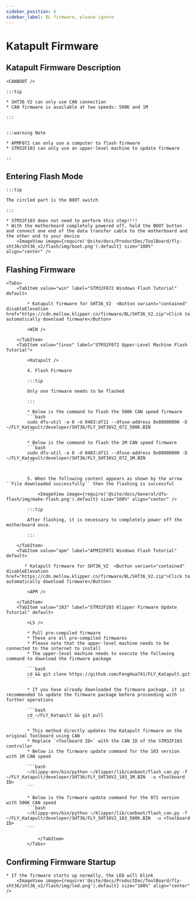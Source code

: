 ```yaml
---
sidebar_position: 6
sidebar_label: BL firmware, please ignore
---
```





# Katapult Firmware

## Katapult Firmware Description

    <CANBOOT />

    :::tip

    * SHT36 V2 can only use CAN connection
    * CAN firmware is available at two speeds: 500K and 1M

    :::


    :::warning Note

    * APMF072 can only use a computer to flash firmware
    * STM32F103 can only use an upper-level machine to update firmware

    ::


## Entering Flash Mode

    :::tip

    The circled part is the BOOT switch

    :::

    * STM32F103 does not need to perform this step!!!!
    * With the motherboard completely powered off, hold the BOOT button and connect one end of the data transfer cable to the motherboard and the other end to your device
        <ImageView image={require('@site/docs/ProductDoc/ToolBoard/fly-sht36/sht36_v2/flash/img/boot.png').default} size="100%" align="center" />

## Flashing Firmware
    <Tabs>
        <TabItem value="win" label="STM32F072 Windows Flash Tutorial" default>

            * Katapult firmware for SHT36_V2  <Button variant="contained" disableElevation href="https://cdn.mellow.klipper.cn/firmware/BL/SHT36_V2.zip">Click to automatically download firmware</Button>

            <WIN />

        </TabItem>
        <TabItem value="linux" label="STM32F072 Upper-Level Machine Flash Tutorial">

            <Katapult />

            4. Flash Firmware

            :::tip

            Only one firmware needs to be flashed

            :::

            * Below is the command to flash the 500K CAN speed firmware
            ```bash
            sudo dfu-util -a 0 -d 0483:df11 --dfuse-address 0x08000000 -D ~/FLY_Katapult/developer/SHT36/FLY_SHT36V2_072_500K.BIN
            ```
                       
            * Below is the command to flash the 1M CAN speed firmware
            ```bash
            sudo dfu-util -a 0 -d 0483:df11 --dfuse-address 0x08000000 -D ~/FLY_Katapult/developer/SHT36/FLY_SHT36V2_072_1M.BIN
            ```


            5. When the following content appears as shown by the arrow ``File downloaded successfully`` then the flashing is successful

                <ImageView image={require('@site/docs/General/dfu-flash/img/make-flash.png').default} size="100%" align="center" />

            :::tip

            After flashing, it is necessary to completely power off the motherboard once.

            :::

        </TabItem>
        <TabItem value="apm" label="APM32F072 Windows Flash Tutorial" default>

           * Katapult firmware for SHT36_V2  <Button variant="contained" disableElevation href="https://cdn.mellow.klipper.cn/firmware/BL/SHT36_V2.zip">Click to automatically download firmware</Button>

            <APM />
            
        </TabItem>
        <TabItem value="103" label="STM32F103 Klipper Firmware Update Tutorial" default>

            <LS />

            * Pull pre-compiled firmware
            * These are all pre-compiled firmwares
            * Please note that the upper-level machine needs to be connected to the internet to install
            * The upper-level machine needs to execute the following command to download the firmware package

            ```bash
            cd && git clone https://github.com/FengHua741/FLY_Katapult.git
            ```

            * If you have already downloaded the firmware package, it is recommended to update the firmware package before proceeding with further operations

            ```bash
            cd ~/FLY_Katapult && git pull
            ```

            * This method directly updates the Katapult firmware on the original Toolboard using CAN
            * Replace `<Toolboard ID>` with the CAN ID of the STM32F103 controller
            * Below is the firmware update command for the 103 version with 1M CAN speed

            ```bash
            ~/klippy-env/bin/python ~/klipper/lib/canboot/flash_can.py -f ~/FLY_Katapult/developer/SHT36/FLY_SHT36V2_103_1M.BIN  -u <Toolboard ID>
            ```

            * Below is the firmware update command for the 072 version with 500K CAN speed
            ```bash
            ~/klippy-env/bin/python ~/klipper/lib/canboot/flash_can.py -f ~/FLY_Katapult/developer/SHT36/FLY_SHT36V2_103_500K.BIN  -u <Toolboard ID>
            ```
                    
                </TabItem>
            </Tabs>

## Confirming Firmware Startup

    * If the firmware starts up normally, the LED will blink
        <ImageView image={require('@site/docs/ProductDoc/ToolBoard/fly-sht36/sht36_v2/flash/img/led.png').default} size="100%" align="center" />